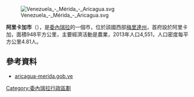 [[Image:Venezuela_-_Mérida_-_Aricagua.svg|right]]

'''阿里卡加市'''（{{lang-es|Municipio Aricagua}}），是[[委內瑞拉|委內瑞拉]]的一個市，位於該國西部[[梅里達州|梅里達州]]，首府設於阿里卡加，面積948平方公里，主要經濟活動是農業，2013年人口4,551，人口密度每平方公里4.81人。

==參考資料==
*[http://aricagua-merida.gob.ve/ aricagua-merida.gob.ve]{{dead link|date=十一月 2017 |bot=InternetArchiveBot }} {{es icon}}

{{coord|8.2257|N|71.1446|W|source:wikidata|display=title}}

{{Venezuela-geo-stub}}
[[Category:委內瑞拉行政區劃|Category:委內瑞拉行政區劃]]
